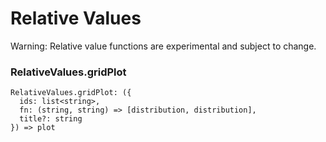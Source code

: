 # Relative Values

Warning: Relative value functions are experimental and subject to change.

### RelativeValues.gridPlot

```
RelativeValues.gridPlot: ({
  ids: list<string>,
  fn: (string, string) => [distribution, distribution],
  title?: string
}) => plot
```
